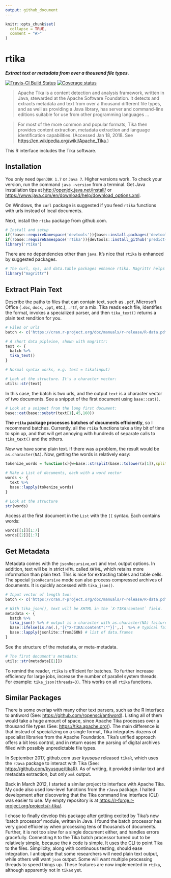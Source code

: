```yaml
---
output: github_document
---
```

```r
knitr::opts_chunk$set(
  collapse = TRUE,
  comment = "#>"
)
```

# rtika
***Extract text or metadata from over a thousand file types.***

[![Travis-CI Build Status](https://travis-ci.org/predict-r/rtika.svg?branch=master)](https://travis-ci.org/predict-r/rtika)
[![Coverage status](https://codecov.io/gh/predict-r/rtika/branch/master/graph/badge.svg)](https://codecov.io/github/predict-r/rtika?branch=master)


>Apache Tika is a content detection and analysis framework, written in Java, stewarded at the Apache Software Foundation. It detects and extracts metadata and text from over a thousand different file types, and as well as providing a Java library, has server and command-line editions suitable for use from other programming languages ...

>For most of the more common and popular formats, Tika then provides content extraction, metadata extraction and language identification capabilities. (Accessed Jan 18, 2018. See <https://en.wikipedia.org/wiki/Apache_Tika>.)

This R interface includes the Tika software.

## Installation
You only need `OpenJDK 1.7` or `Java 7`. Higher versions work. To check your version, run the command `java -version` from a terminal. Get Java installation tips at <http://openjdk.java.net/install/> or <https://www.java.com/en/download/help/download_options.xml>. 

On Windows, the `curl` package is suggested if you feed `rtika` functions with urls instead of local documents.

Next, install the `rtika` package from github.com. 

```r
# Install and setup
if(!base::requireNamespace('devtools')){base::install.packages('devtools',repos='https://cloud.r-project.org')};
if(!base::requireNamespace('rtika')){devtools::install_github('predict-r/rtika')};
library('rtika')  
```

There are no dependencies other than `java`. It's nice that `rtika` is enhanced by suggested packages.
```r
# The curl, sys, and data.table packages enhance rtika. Magrittr helps document long pipelines.
library("magrittr")
```

## Extract Plain Text
Describe the paths to files that can contain text, such as `.pdf`, Microsoft Office (`.doc`, `docx`, `.ppt`, etc.), `.rtf`, or a mix. Tika reads each file, identifies the format, invokes a specialized parser, and then `tika_text()` returns a plain text rendition for you.
```r
# Files or urls
batch <- c('https://cran.r-project.org/doc/manuals/r-release/R-data.pdf','https://cran.r-project.org/doc/manuals/r-release/R-lang.html')

# A short data pipleine, shown with magrittr:
text <- {
  batch %>%
  tika_text() 
}

# Normal syntax works, e.g. text = tika(input)

# Look at the structure. It's a character vector:
utils::str(text)

```

In this case, the batch is two urls, and the output `text` is a character vector of two documents. See a snippet of the first document using `base::cat()`.
```r
# Look at a snippet from the long first document:
base::cat(base::substr(text[1],45,160)) 
```
**The `rtika` package processes batches of documents efficiently**, so I recommend batches. Currently, all the `rtika` functions take a tiny bit of time to spin up, and that will get annoying with hundreds of separate calls to `tika_text()` and the others. 
 
 Now we have some plain text. If there was a problem, the result would be `as.character(NA)`. Now, getting the words is relatively easy:
```r
tokenize_words = function(x){w=base::strsplit(base::tolower(x[1]),split='[^a-zA-Z]+')[[1]];w[w!='']}

# Make a List of documents, each with a word vector
words <- {
  text %>% 
  base::lapply(tokenize_words)
}

# Look at the structure
str(words)
```
Access at the first document in the `List` with the `[[` syntax. Each contains words:
```r
words[[1]][1:7] 
words[[2]][1:7] 
```
## Get Metadata
Metadata comes with the `jsonRecursive`,`xml` and `html` output options. In addition, text will be in strict `HTML` called `XHTML`, which retains more information than plain text. This is nice for extracting tables and table cells. The special `jsonRecursive` mode can also process compressed archives of documents. It is quickly accessed with `tika_json()`.
```r
# Input vector of length two:
batch <- c('https://cran.r-project.org/doc/manuals/r-release/R-data.pdf','https://cran.r-project.org/doc/manuals/r-release/R-lang.html')

# With tika_json(), text will be XHTML in the `X-TIKA:content` field.
metadata <- {
  batch %>%
  tika_json() %>% # output is a character with as.character(NA) failures
  base::ifelse(is.na(.),'[{"X-TIKA:content":""}]',.)  %>% # typical failures handled
  base::lapply(jsonlite::fromJSON) # list of data.frames
}

```
See the structure of the metadata, or meta-metadata.

```r
# The first document's metadata:
utils::str(metadata[[1]])
```
To remind the reader, `rtika` is efficient for batches. To further increase efficiency for large jobs, increase the number of parallel system threads. For example: `tika_json(threads=3)`. This works on all `rtika` functions.

## Similar Packages

There is some overlap with many other text parsers, such as the R interface to antiword (See: <https://github.com/ropensci/antiword>). Listing all of them would take a huge amount of space, since Apache Tika processes over a thousand file types (See: <https://tika.apache.org/>). The main difference is that instead of specializing on a single format, Tika integrates dozens of specialist libraries from the Apache Foundation. Tika's unified approach offers a bit less control, and in return eases the parsing of digital archives filled with possibly unpredictable file types.

In September 2017, github.com user *kyusque* released `tikaR`, which uses the `rJava` package to interact with Tika (See: <https://github.com/kyusque/tikaR>). As of writing, it provided similar text and metadata extraction, but only `xml` output. 

Back in March 2012, I started a similar project to interface with Apache Tika. My code also used low-level functions from the `rJava` package. I halted development after discovering that the Tika command line interface (CLI) was easier to use. My empty repository is at <https://r-forge.r-project.org/projects/r-tika/>.

 I chose to finally develop this package after getting excited by Tika's new 'batch processor' module, written in Java. I found the batch processor has very good efficiency when processing tens of thousands of documents. Further, it is not too slow for a single document either, and handles errors gracefully. Connecting `R` to the Tika batch processor turned out to be relatively simple, because the `R` code is simple. It uses the CLI to point Tika to the files. Simplicity, along with continuous testing, should ease integration. I anticipate that some researchers will need plain text output, while others will want `json` output. Some will want multiple processing threads to speed things up. These features are now implemented in `rtika`, although apparently not in `tikaR` yet. 